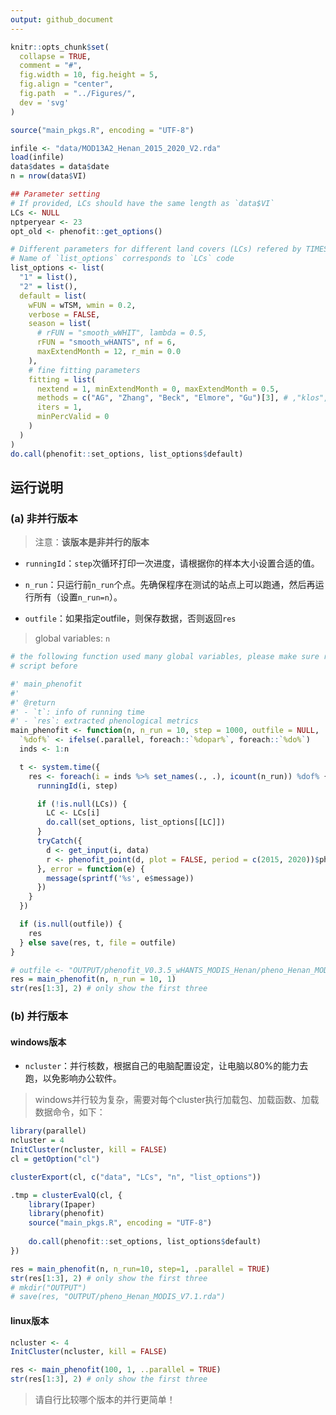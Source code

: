 ```yaml
---
output: github_document
---
```


```r
knitr::opts_chunk$set(
  collapse = TRUE,
  comment = "#",
  fig.width = 10, fig.height = 5,
  fig.align = "center",
  fig.path  = "../Figures/",
  dev = 'svg'
)
```

```r
source("main_pkgs.R", encoding = "UTF-8")

infile <- "data/MOD13A2_Henan_2015_2020_V2.rda"
load(infile)
data$dates = data$date
n = nrow(data$VI)

## Parameter setting
# If provided, LCs should have the same length as `data$VI`
LCs <- NULL
nptperyear <- 23
opt_old <- phenofit::get_options()

# Different parameters for different land covers (LCs) refered by TIMESAT
# Name of `list_options` corresponds to `LCs` code
list_options <- list(
  "1" = list(),
  "2" = list(),
  default = list(
    wFUN = wTSM, wmin = 0.2,
    verbose = FALSE,
    season = list(
      # rFUN = "smooth_wWHIT", lambda = 0.5,
      rFUN = "smooth_wHANTS", nf = 6,
      maxExtendMonth = 12, r_min = 0.0
    ),
    # fine fitting parameters
    fitting = list(
      nextend = 1, minExtendMonth = 0, maxExtendMonth = 0.5,
      methods = c("AG", "Zhang", "Beck", "Elmore", "Gu")[3], # ,"klos",, 'Gu'
      iters = 1,
      minPercValid = 0
    )
  )
)
do.call(phenofit::set_options, list_options$default)
```

## 运行说明

### (a) 非并行版本

> 注意：**该版本是非并行的版本**

- `runningId`：`step`次循环打印一次进度，请根据你的样本大小设置合适的值。

- `n_run`：只运行前`n_run`个点。先确保程序在测试的站点上可以跑通，然后再运行所有（设置`n_run=n`）。

- `outfile`：如果指定outfile，则保存数据，否则返回`res`

> global variables: `n`

```r
# the following function used many global variables, please make sure run the above
# script before

#' main_phenofit
#' 
#' @return 
#' - `t`: info of running time
#' - `res`: extracted phenological metrics
main_phenofit <- function(n, n_run = 10, step = 1000, outfile = NULL, .parallel = FALSE) {
  `%dof%` <- ifelse(.parallel, foreach::`%dopar%`, foreach::`%do%`)
  inds <- 1:n

  t <- system.time({
    res <- foreach(i = inds %>% set_names(., .), icount(n_run)) %dof% {
      runningId(i, step)

      if (!is.null(LCs)) {
        LC <- LCs[i]
        do.call(set_options, list_options[[LC]])
      }
      tryCatch({
        d <- get_input(i, data)
        r <- phenofit_point(d, plot = FALSE, period = c(2015, 2020))$pheno
      }, error = function(e) {
        message(sprintf('%s', e$message))
      })
    }
  })

  if (is.null(outfile)) {
    res
  } else save(res, t, file = outfile)
}

# outfile <- "OUTPUT/phenofit_V0.3.5_wHANTS_MODIS_Henan/pheno_Henan_MODIS_V6.1.rda"
res = main_phenofit(n, n_run = 10, 1)
str(res[1:3], 2) # only show the first three
```

### (b) 并行版本

#### windows版本
- `ncluster`：并行核数，根据自己的电脑配置设定，让电脑以80%的能力去跑，以免影响办公软件。

> windows并行较为复杂，需要对每个cluster执行加载包、加载函数、加载数据命令，如下：

```r
library(parallel)
ncluster = 4
InitCluster(ncluster, kill = FALSE)
cl = getOption("cl")

clusterExport(cl, c("data", "LCs", "n", "list_options"))

.tmp = clusterEvalQ(cl, {
    library(Ipaper)
    library(phenofit)
    source("main_pkgs.R", encoding = "UTF-8")
    
    do.call(phenofit::set_options, list_options$default)
})
```

```r
res = main_phenofit(n, n_run=10, step=1, .parallel = TRUE)
str(res[1:3], 2) # only show the first three
# mkdir("OUTPUT")
# save(res, "OUTPUT/pheno_Henan_MODIS_V7.1.rda")
```


#### linux版本

```r
ncluster <- 4
InitCluster(ncluster, kill = FALSE)

res <- main_phenofit(100, 1, ..parallel = TRUE)
str(res[1:3], 2) # only show the first three
```

> 请自行比较哪个版本的并行更简单！

